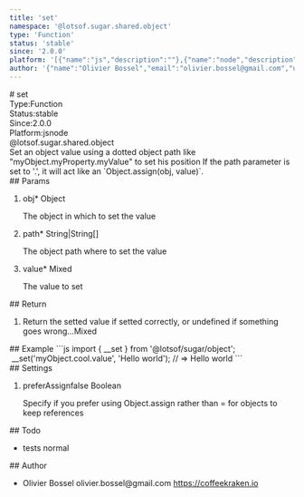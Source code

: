 ```yaml
---
title: 'set'
namespace: '@lotsof.sugar.shared.object'
type: 'Function'
status: 'stable'
since: '2.0.0'
platform: '[{"name":"js","description":""},{"name":"node","description":""}]'
author: '{"name":"Olivier Bossel","email":"olivier.bossel@gmail.com","url":"https://coffeekraken.io"}'
---
```

<div class="docmap-mdx">
# set
<div class="_metas">
<div class="_type"><span class="_type-label">Type:</span><span class="_type-value">Function</span></div>
<div class="_status"><span class="_status-label">Status:</span><span class="_status-value -stable">stable</span></div>
<div class="_since"><span class="_since-label">Since:</span><span class="_since-value">2.0.0</span></div>
<div class="_platform"><span class="_platform-label">Platform:</span><span class="_platform-value -js">js</span><span class="_platform-value -node">node</span></div>
</div>
<div class="_namespace">@lotsof.sugar.shared.object</div>
<div class="_description">
Set an object value using a dotted object path like &quot;myObject.myProperty.myValue&quot; to set his position
If the path parameter is set to &#39;.&#39;, it will act like an `Object.assign(obj, value)`.
</div>
<div class="_params">
## Params
<ol class="_list">
<li class="_item">
<span class="_name">obj<span class="_required">*</span></span><span class="_default"></span> <span class="_type">Object</span>
<p class="_description">The object in which to set the value</p>
</li>
<li class="_item">
<span class="_name">path<span class="_required">*</span></span><span class="_default"></span> <span class="_type">String&vert;String&lsqb;&rsqb;</span>
<p class="_description">The object path where to set the value</p>
</li>
<li class="_item">
<span class="_name">value<span class="_required">*</span></span><span class="_default"></span> <span class="_type">Mixed</span>
<p class="_description">The value to set</p>
</li>
</ol>
</div>
<div class="_return">
## Return
<ol class="_list">
<li class="_item">
<span class="_description">Return the setted value if setted correctly, or undefined if something goes wrong...</span><span class="_default"></span><span class="_type">Mixed</span>
</li>
</ol>
</div>
<div class="_examples">
## Example
```js
import { __set } from '@lotsof/sugar/object';
 __set('myObject.cool.value', 'Hello world'); // => Hello world
```
</div>
<div class="_settings">
## Settings
<ol class="_list">
<li class="_item">
<span class="_name">preferAssign</span><span class="_default">false</span> <span class="_type">Boolean</span>
<p class="_description">Specify if you prefer using Object.assign rather than = for objects to keep references</p>
</li>
</ol>
</div>
<div class="_todo">
## Todo
<ul class="_list">
<li class="_item">
<span class="_description">tests</span>
<span class="_priority -normal">normal</span>
</li>
</ul>
</div>
<div class="_author">
## Author
<ul class="_list">
<li class="_item">
<span class="_name">Olivier Bossel</span>
<span class="_email">olivier.bossel@gmail.com</span>
<a href="https://coffeekraken.io" target="_blank" class="_url">https://coffeekraken.io</a>
</li>
</ul>
</div>
</div>